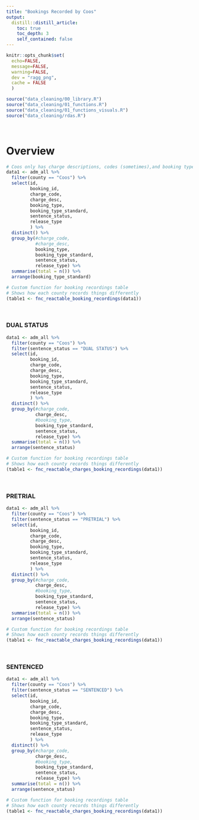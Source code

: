```yaml
---
title: "Bookings Recorded by Coos"
output: 
  distill::distill_article:
    toc: true
    toc_depth: 3
    self_contained: false
---
```


```r
knitr::opts_chunk$set(
  echo=FALSE, 
  message=FALSE, 
  warning=FALSE,
  dev = "ragg_png",
  cache = FALSE
  )

source("data_cleaning/00_library.R")
source("data_cleaning/01_functions.R")
source("data_cleaning/01_functions_visuals.R")
source("data_cleaning/rdas.R")
```


<br>

# Overview

```r
# Coos only has charge descriptions, codes (sometimes),and booking types
data1 <- adm_all %>%
  filter(county == "Coos") %>%
  select(id,
         booking_id,
         charge_code,
         charge_desc,
         booking_type,
         booking_type_standard,
         sentence_status,
         release_type
         ) %>%
  distinct() %>%
  group_by(#charge_code,
           #charge_desc,
           booking_type,
           booking_type_standard,
           sentence_status,
           release_type) %>%
  summarise(total = n()) %>% 
  arrange(booking_type_standard)

# Custom function for booking recordings table
# Shows how each county records things differently
(table1 <- fnc_reactable_booking_recordings(data1))
```

<br>

### DUAL STATUS

```r
data1 <- adm_all %>%
  filter(county == "Coos") %>%
  filter(sentence_status == "DUAL STATUS") %>% 
  select(id,
         booking_id,
         charge_code,
         charge_desc,
         booking_type,
         booking_type_standard,
         sentence_status,
         release_type
         ) %>%
  distinct() %>%
  group_by(#charge_code,
           charge_desc,
           #booking_type,
           booking_type_standard,
           sentence_status,
           release_type) %>%
  summarise(total = n()) %>% 
  arrange(sentence_status)

# Custom function for booking recordings table
# Shows how each county records things differently
(table1 <- fnc_reactable_charges_booking_recordings(data1))
```

<br>

### PRETRIAL

```r
data1 <- adm_all %>%
  filter(county == "Coos") %>%
  filter(sentence_status == "PRETRIAL") %>% 
  select(id,
         booking_id,
         charge_code,
         charge_desc,
         booking_type,
         booking_type_standard,
         sentence_status,
         release_type
         ) %>%
  distinct() %>%
  group_by(#charge_code,
           charge_desc,
           #booking_type,
           booking_type_standard,
           sentence_status,
           release_type) %>%
  summarise(total = n()) %>% 
  arrange(sentence_status)

# Custom function for booking recordings table
# Shows how each county records things differently
(table1 <- fnc_reactable_charges_booking_recordings(data1))
```

<br>

### SENTENCED 

```r
data1 <- adm_all %>%
  filter(county == "Coos") %>%
  filter(sentence_status == "SENTENCED") %>% 
  select(id,
         booking_id,
         charge_code,
         charge_desc,
         booking_type,
         booking_type_standard,
         sentence_status,
         release_type
         ) %>%
  distinct() %>%
  group_by(#charge_code,
           charge_desc,
           #booking_type,
           booking_type_standard,
           sentence_status,
           release_type) %>%
  summarise(total = n()) %>% 
  arrange(sentence_status)

# Custom function for booking recordings table
# Shows how each county records things differently
(table1 <- fnc_reactable_charges_booking_recordings(data1))
```

<br>
<br>
